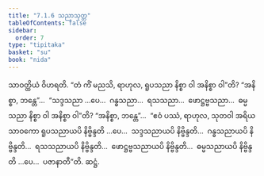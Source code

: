 ```yaml
---
title: "7.1.6 သညာသုတ္တ"
tableOfContents: false
sidebar:
  order: 7
type: "tipitaka"
basket: "su"
book: "nida"
---
```



<DynamicBreadcrumb />

<Division number="193" book="nida">

<Paragraph number="1124" book="nida">
သာဝတ္ထိယံ ဝိဟရတိ. “တံ ကိံ မညသိ, ရာဟုလ, ရူပသညာ နိစ္စာ ဝါ အနိစ္စာ ဝါ”တိ? “အနိစ္စာ, ဘန္တေ”…  “သဒ္ဒသညာ …ပေ…  ဂန္ဓသညာ…  ရသသညာ…  ဖောဋ္ဌဗ္ဗသညာ…  ဓမ္မသညာ နိစ္စာ ဝါ အနိစ္စာ ဝါ”တိ? “အနိစ္စာ, ဘန္တေ”…  “ဧဝံ ပဿံ, ရာဟုလ, သုတဝါ အရိယသာဝကော ရူပသညာယပိ နိဗ္ဗိန္ဒတိ …ပေ…  သဒ္ဒသညာယပိ နိဗ္ဗိန္ဒတိ…  ဂန္ဓသညာယပိ နိဗ္ဗိန္ဒတိ…  ရသသညာယပိ နိဗ္ဗိန္ဒတိ…  ဖောဋ္ဌဗ္ဗသညာယပိ နိဗ္ဗိန္ဒတိ…  ဓမ္မသညာယပိ နိဗ္ဗိန္ဒတိ …ပေ…  ပဇာနာတီ”တိ.

</Paragraph>
</Division>

<Paragraph number="1125" type="center" book="nida">
ဆဋ္ဌံ.
</Paragraph>